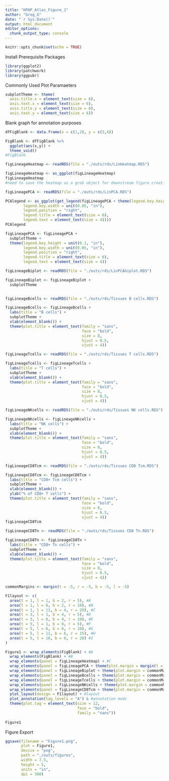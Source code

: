 ```yaml
---
title: "HPAP_Atlas_Figure_1"
author: "Greg_G"
date: "`r Sys.Date()`"
output: html_document
editor_options: 
  chunk_output_type: console
---
```


```r
knitr::opts_chunk$set(echo = TRUE)
```

Install Prerequisite Packages
```r
library(ggplot2)
library(patchwork)
library(ggpubr)
```

Commonly Used Plot Paramaeters
```r
subplotTheme <- theme(
  axis.title.x = element_text(size = 6),
  axis.text.x = element_text(size = 6),
  axis.title.y = element_text(size = 6),
  axis.text.y = element_text(size = 6))
```

Blank graph for annotation purposes
```r
dfFigBlank <- data.frame(x = c(1,2), y = c(3,4))

FigBlank <- dfFigBlank %>%
  ggplot(aes(x,y)) +
  theme_void()
#FigBlank
```

```r
figLineageHeatmap <- readRDS(file = "./outs/rds/LinHeatmap.RDS")

figLineageHeatmap <- as_ggplot(figLineageHeatmap)
figLineageHeatmap
#need to save the heatmap as a grob object for downstream figure creation
```

```r
figLineagePCA <- readRDS(file = "./outs/rds/LinPCA.RDS")

PCAlegend <- as_ggplot(get_legend(figLineagePCA + theme(legend.key.height = unit(0.1, "in"),
        legend.key.width = unit(0.05, "in"),
        legend.position = "right",
        legend.title = element_text(size = 6),
        legend.text = element_text(size = 4))))
PCAlegend

figLineagePCA <- figLineagePCA +
  subplotTheme +
  theme(legend.key.height = unit(0.1, "in"),
        legend.key.width = unit(0.05, "in"),
        legend.position = "right",
        legend.title = element_text(size = 6),
        legend.text = element_text(size = 4))
```

```r
figLineageBiplot <- readRDS(file = "./outs/rds/LinPCAbiplot.RDS")

figLineageBiplot <- figLineageBiplot +
  subplotTheme
  
```

```r
figLineageBcells <- readRDS(file = "./outs/rds/Tissues B cells.RDS")

figLineageBcells <- figLineageBcells +
  labs(title = "B cells") +
  subplotTheme +
  xlab(element_blank()) +
  theme(plot.title = element_text(family = "sans", 
                                  face = "bold", 
                                  size = 8,
                                  hjust = 0.5,
                                  vjust = 4))
```

```r
figLineageTcells <- readRDS(file = "./outs/rds/Tissues T cells.RDS")

figLineageTcells <- figLineageTcells +
  labs(title = "T cells") +
  subplotTheme +
  xlab(element_blank()) +
  theme(plot.title = element_text(family = "sans", 
                                  face = "bold", 
                                  size = 8,
                                  hjust = 0.5,
                                  vjust = 4))
```

```r
figLineageNKcells <- readRDS(file = "./outs/rds/Tissues NK cells.RDS")

figLineageNKcells <- figLineageNKcells +
  labs(title = "NK cells") +
  subplotTheme +
  xlab(element_blank()) +
  theme(plot.title = element_text(family = "sans", 
                                  face = "bold", 
                                  size = 8,
                                  hjust = 0.5,
                                  vjust = 4))
```

```r
figLineageCD8Tcm <- readRDS(file = "./outs/rds/Tissues CD8 Tcm.RDS")

figLineageCD8Tcm <- figLineageCD8Tcm +
  labs(title = "CD8+ Tcm cells") +
  subplotTheme +
  xlab(element_blank()) +
  ylab("% of CD8+ T cells") +
  theme(plot.title = element_text(family = "sans", 
                                  face = "bold", 
                                  size = 8,
                                  hjust = 0.5,
                                  vjust = 4))
figLineageCD8Tcm
```

```r
figLineageCD8Tn <- readRDS(file = "./outs/rds/Tissues CD8 Tn.RDS")

figLineageCD8Tn <- figLineageCD8Tn +
  labs(title = "CD8+ Tn cells") +
  subplotTheme +
  xlab(element_blank()) +
  theme(plot.title = element_text(family = "sans", 
                                  face = "bold", 
                                  size = 8,
                                  hjust = 0.5,
                                  vjust = 4))
```

```r
commonMargins <- margin(t = -5, r = -5, b = -5, l = -5)

F1layout <- c(
  area(t = 1, l = 1, b = 2, r = 5), #A
  area(t = 1, l = 6, b = 2, r = 10), #B
  area(t = 1, l = 11, b = 4, r = 20), #C
  area(t = 3, l = 1, b = 4, r = 5), #D
  area(t = 3, l = 6, b = 4, r = 10), #E
  area(t = 5, l = 1, b = 6, r = 5), #F
  area(t = 5, l = 6, b = 6, r = 10), #G
  area(t = 5, l = 11, b = 6, r = 15), #H
  area(t = 5, l = 16, b = 6, r = 20) #I
)

Figure1 <- wrap_elements(FigBlank) + #A
  wrap_elements(FigBlank) + #B
  wrap_elements(panel = figLineageHeatmap) + #C
  wrap_elements(panel = figLineagePCA + theme(plot.margin = margin(t = -5, r = -5, b = -5, l = -5), legend.margin = margin(t = 0, r = 0, b = 0, l = -5))) + #D
  wrap_elements(panel = figLineageBiplot + theme(plot.margin = commonMargins)) + #E
  wrap_elements(panel = figLineageBcells + theme(plot.margin = commonMargins)) + #F
  wrap_elements(panel = figLineageTcells + theme(plot.margin = commonMargins)) + #G
  wrap_elements(panel = figLineageNKcells + theme(plot.margin = commonMargins)) + #H
  wrap_elements(panel = figLineageCD8Tcm + theme(plot.margin = commonMargins)) + #I
  plot_layout(design = F1layout) + #layout
  plot_annotation(tag_levels = "A") & #annotation mods
  theme(plot.tag = element_text(size = 12,
                                face = "bold", 
                                family = "sans")) 
            
Figure1
```

Figure Export
```r
ggsave(filename = "Figure1.png",
       plot = Figure1,
       device = "png",
       path = "./outs/figures",
       width = 7.5,
       height = 5,
       units = "in",
       dpi = 300)
```
